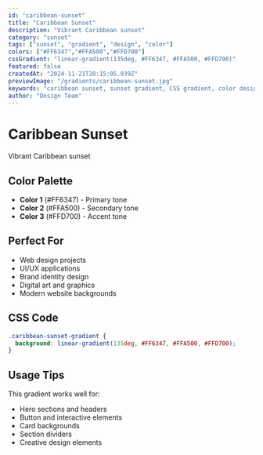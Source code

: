 ```yaml
---
id: "caribbean-sunset"
title: "Caribbean Sunset"
description: "Vibrant Caribbean sunset"
category: "sunset"
tags: ["sunset", "gradient", "design", "color"]
colors: ["#FF6347","#FFA500","#FFD700"]
cssGradient: "linear-gradient(135deg, #FF6347, #FFA500, #FFD700)"
featured: false
createdAt: "2024-11-21T20:15:05.939Z"
previewImage: "/gradients/caribbean-sunset.jpg"
keywords: "caribbean sunset, sunset gradient, CSS gradient, color design"
author: "Design Team"
---
```


# Caribbean Sunset

Vibrant Caribbean sunset

## Color Palette

- **Color 1** (#FF6347) - Primary tone
- **Color 2** (#FFA500) - Secondary tone
- **Color 3** (#FFD700) - Accent tone

## Perfect For

- Web design projects
- UI/UX applications
- Brand identity design
- Digital art and graphics
- Modern website backgrounds

## CSS Code

```css
.caribbean-sunset-gradient {
  background: linear-gradient(135deg, #FF6347, #FFA500, #FFD700);
}
```

## Usage Tips

This gradient works well for:
- Hero sections and headers
- Button and interactive elements
- Card backgrounds
- Section dividers
- Creative design elements

